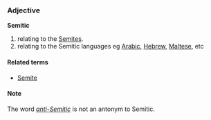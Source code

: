 ===Adjective===
'''Semitic'''<!-- seems to be written with or without caps with the same meaning... -->

# relating to the [[Semite]]s.
# relating to the Semitic languages eg [[Arabic]], [[Hebrew]], [[Maltese]], etc

====Related terms====
*[[Semite]]<!-- not sure if it must be always cap'd or not -->

====Note====
The word ''[[anti-Semitic]]'' is not an antonym to Semitic.